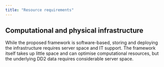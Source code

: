 ```yaml
---
title: "Resource requirements"
---
```


## Computational and physical infrastructure

While the proposed framework is software-based, storing and deploying
the infrastructure requires server space and IT support. The framework
itself takes up little space and can optimise computational resources,
but the underlying DD2 data requires considerable server space.
